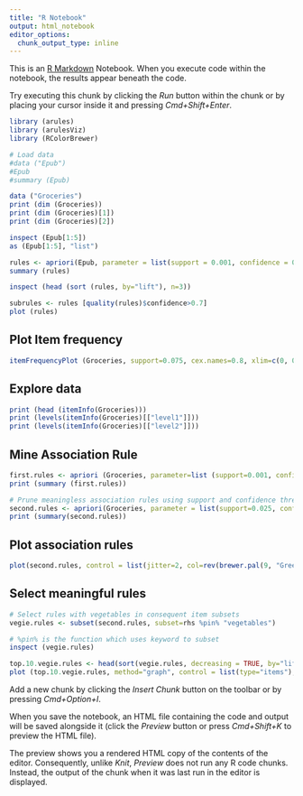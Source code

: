 ```yaml
---
title: "R Notebook"
output: html_notebook
editor_options: 
  chunk_output_type: inline
---
```


This is an [R Markdown](http://rmarkdown.rstudio.com) Notebook. When you execute code within the notebook, the results appear beneath the code. 

Try executing this chunk by clicking the *Run* button within the chunk or by placing your cursor inside it and pressing *Cmd+Shift+Enter*. 

```r
library (arules)
library (arulesViz)
library (RColorBrewer)

# Load data
#data ("Epub")
#Epub
#summary (Epub)

data ("Groceries")
print (dim (Groceries))
print (dim (Groceries)[1])
print (dim (Groceries)[2])
```

```r
inspect (Epub[1:5])
as (Epub[1:5], "list")
```

```r
rules <- apriori(Epub, parameter = list(support = 0.001, confidence = 0.6))
summary (rules)
```

```r
inspect (head (sort (rules, by="lift"), n=3))
```

```r
subrules <- rules [quality(rules)$confidence>0.7]
plot (rules)
```
## Plot Item frequency
```r
itemFrequencyPlot (Groceries, support=0.075, cex.names=0.8, xlim=c(0, 0.3), type="relative", horiz=TRUE)#, col="dark red", las=1, xlab=paste ("Proportion of Market Baskets Containing Item", "\n(Item Relative Frequency or Support)"))
```
## Explore data
```r
print (head (itemInfo(Groceries)))
print (levels(itemInfo(Groceries)[["level1"]]))
print (levels(itemInfo(Groceries)[["level2"]]))
```
## Mine Association Rule
```r
first.rules <- apriori (Groceries, parameter=list (support=0.001, confidence=0.05))
print (summary (first.rules))

# Prune meaningless association rules using support and confidence threshold
second.rules <- apriori(Groceries, parameter = list(support=0.025, confidence=0.05))
print (summary(second.rules))
```
## Plot association rules
```r
plot(second.rules, control = list(jitter=2, col=rev(brewer.pal(9, "Greens")[4:9])), shading = "lift")
```
## Select meaningful rules
```r
# Select rules with vegetables in consequent item subsets 
vegie.rules <- subset(second.rules, subset=rhs %pin% "vegetables")

# %pin% is the function which uses keyword to subset
inspect (vegie.rules)

top.10.vegie.rules <- head(sort(vegie.rules, decreasing = TRUE, by="lift"), 10)
plot (top.10.vegie.rules, method="graph", control = list(type="items"), shading = "lift")
```

Add a new chunk by clicking the *Insert Chunk* button on the toolbar or by pressing *Cmd+Option+I*.

When you save the notebook, an HTML file containing the code and output will be saved alongside it (click the *Preview* button or press *Cmd+Shift+K* to preview the HTML file). 

The preview shows you a rendered HTML copy of the contents of the editor. Consequently, unlike *Knit*, *Preview* does not run any R code chunks. Instead, the output of the chunk when it was last run in the editor is displayed.

